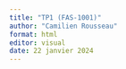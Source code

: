 ```yaml
---
title: "TP1 (FAS-1001)"
author: "Camilien Rousseau"
format: html
editor: visual
date: 22 janvier 2024
---
```


## 
